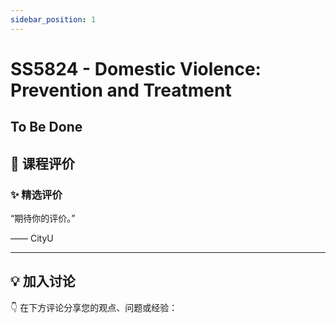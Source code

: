 ```yaml
---
sidebar_position: 1
---
```



# SS5824 - Domestic Violence: Prevention and Treatment

## To Be Done

## **💬 课程评价**

### ✨ **精选评价**
<div className={commentStyles.commentBox}>
    <p className={commentStyles.commentText}>
        “期待你的评价。”
    </p>
    <p className={commentStyles.commentAuthor}>—— CityU</p>
</div>

---

## **💡 加入讨论**

👇 在下方评论分享您的观点、问题或经验：
<Utterances />
